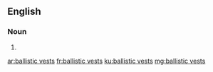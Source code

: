 ==English==

===Noun===
{{head|en|noun plural form}}

# {{plural of|ballistic vest|lang=en}}

[[ar:ballistic vests]]
[[fr:ballistic vests]]
[[ku:ballistic vests]]
[[mg:ballistic vests]]